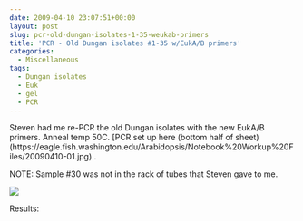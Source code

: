 ```yaml
---
date: 2009-04-10 23:07:51+00:00
layout: post
slug: pcr-old-dungan-isolates-1-35-weukab-primers
title: 'PCR - Old Dungan isolates #1-35 w/EukA/B primers'
categories:
  - Miscellaneous
tags:
  - Dungan isolates
  - Euk
  - gel
  - PCR
---
```


Steven had me re-PCR the old Dungan isolates with the new EukA/B primers. Anneal temp 50C. [PCR set up here (bottom half of sheet)(https://eagle.fish.washington.edu/Arabidopsis/Notebook%20Workup%20Files/20090410-01.jpg) .

NOTE: Sample #30 was not in the rack of tubes that Steven gave to me.

![](https://eagle.fish.washington.edu/Arabidopsis/20090410-01.jpg)

Results:
